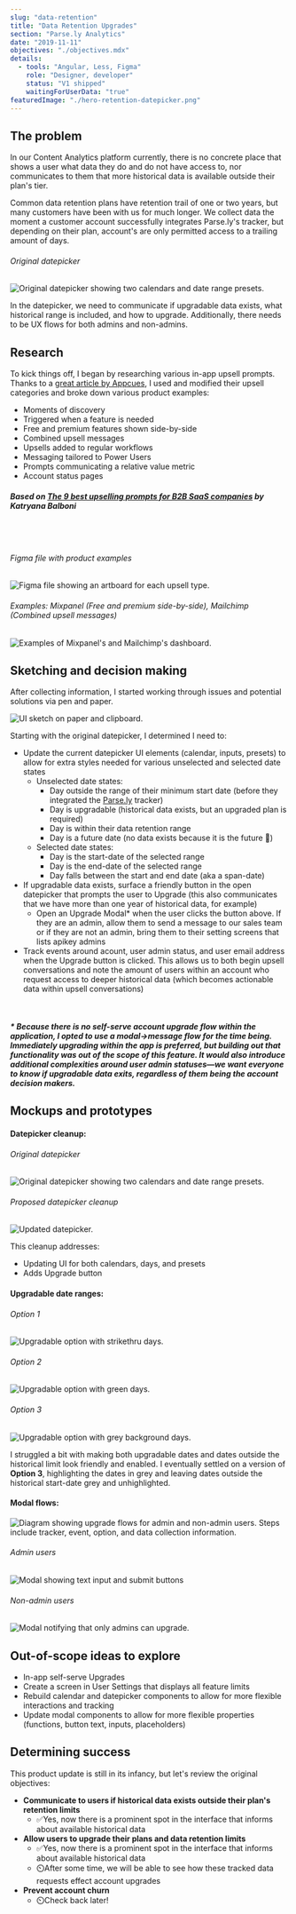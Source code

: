 ```yaml
---
slug: "data-retention"
title: "Data Retention Upgrades"
section: "Parse.ly Analytics"
date: "2019-11-11"
objectives: "./objectives.mdx"
details:
  - tools: "Angular, Less, Figma"
    role: "Designer, developer"
    status: "V1 shipped"
    waitingForUserData: "true"
featuredImage: "./hero-retention-datepicker.png"
---
```




## The problem

In our Content Analytics platform currently, there is no concrete place that shows a user what data they do and do not have access to, nor communicates to them that more historical data is available outside their plan's tier.

Common data retention plans have retention trail of one or two years, but many customers have been with us for much longer. We collect data the moment a customer account successfully integrates Parse.ly's tracker, but depending on their plan, account's are only permitted access to a trailing amount of days.

###### Original datepicker
![Original datepicker showing two calendars and date range presets.](./datepicker-before.png)

In the datepicker, we need to communicate if upgradable data exists, what historical range is included, and how to upgrade. Additionally, there needs to be UX flows for both admins and non-admins.

<!--
Additionally, additional event tracking is part of this release to better inform us of better historical date feature information. -->


## Research

To kick things off, I began by researching various in-app upsell prompts. Thanks to a [great article by Appcues](https://www.appcues.com/blog/upselling-prompts-saas), I used and modified their upsell categories and broke down various product examples:

- Moments of discovery
- Triggered when a feature is needed
- Free and premium features shown side-by-side
- Combined upsell messages
- Upsells added to regular workflows
- Messaging tailored to Power Users
- Prompts communicating a relative value metric
- Account status pages

##### Based on [_The 9 best upselling prompts for B2B SaaS companies_](https://www.appcues.com/blog/upselling-prompts-saas) by Katryana Balboni

<br/>
<br/>

###### Figma file with product examples
![Figma file showing an artboard for each upsell type.](./research-figma.png)

###### Examples: Mixpanel (Free and premium side-by-side), Mailchimp (Combined upsell messages)
![Examples of Mixpanel's and Mailchimp's dashboard.](./research-mixpanel-mailchimp.png)


## Sketching and decision making

After collecting information, I started working through issues and potential solutions via pen and paper.

![UI sketch on paper and clipboard.](./mockups-sketch.jpg)

Starting with the original datepicker, I determined I need to:

- Update the current datepicker UI elements (calendar, inputs, presets) to allow for extra styles needed for various unselected and selected date states
    - Unselected date states:
        - Day outside the range of their minimum start date (before they  integrated the [Parse.ly](http://parse.ly) tracker)
        - Day is upgradable (historical data exists, but an upgraded plan is required)
        - Day is within their data retention range
        - Day is a future date (no data exists because it is the future 🔮)
    - Selected date states:
        - Day is the start-date of the selected range
        - Day is the end-date of the selected range
        - Day falls between the start and end date (aka a span-date)
- If upgradable data exists, surface a friendly button in the open datepicker that prompts the user to Upgrade (this also communicates that we have more than one year of historical data, for example)
    - Open an Upgrade Modal* when the user clicks the button above. If they are an admin, allow them to send a message to our sales team or if they are not an admin, bring them to their setting screens that lists apikey admins
- Track events around acount, user admin status, and user email address when the Upgrade button is clicked. This allows us to both begin upsell conversations and note the amount of users within an account who request access to deeper historical data (which becomes actionable data within upsell conversations)

<br/>

##### * Because there is no self-serve account upgrade flow within the application, I opted to use a modal->message flow for the time being. Immediately upgrading within the app is preferred, but building out that functionality was out of the scope of this feature. It would also introduce additional complexities around user admin statuses—we want everyone to know if upgradable data exits, regardless of them being the account decision makers.

## Mockups and prototypes

#### Datepicker cleanup:

###### Original datepicker
![Original datepicker showing two calendars and date range presets.](./datepicker-before.png)

###### Proposed datepicker cleanup
![Updated datepicker.](./datepicker-after.png)

This cleanup addresses:
- Updating UI for both calendars, days, and presets
- Adds Upgrade button

#### Upgradable date ranges:

###### Option 1
![Upgradable option with strikethru days.](./datepicker-upgradable-01.png)

###### Option 2
![Upgradable option with green days.](./datepicker-upgradable-02.png)

###### Option 3
![Upgradable option with grey background days.](./datepicker-upgradable-03.png)

I struggled a bit with making both upgradable dates and dates outside the historical limit look friendly and enabled. I eventually settled on a version of **Option 3**, highlighting the dates in grey and leaving dates outside the historical start-date grey and unhighlighted.

#### Modal flows:

![Diagram showing upgrade flows for admin and non-admin users. Steps include tracker, event, option, and data collection information.](./modal-flow.png)

###### Admin users
![Modal showing text input and submit buttons](./modal-admin.png)

###### Non-admin users
![Modal notifying that only admins can upgrade.](./modal-non-admin.png)

## Out-of-scope ideas to explore
- In-app self-serve Upgrades
- Create a screen in User Settings that displays all feature limits
- Rebuild calendar and datepicker components to allow for more flexible interactions and tracking
- Update modal components to allow for more flexible properties (functions, button text, inputs, placeholders)


## Determining success

This product update is still in its infancy, but let's review the original objectives:

- **Communicate to users if historical data exists outside their plan's retention limits**
    - ✅Yes, now there is a prominent spot in the interface that informs about available historical data
- **Allow users to upgrade their plans and data retention limits**
    - ✅Yes, now there is a prominent spot in the interface that informs
    about available historical data
    - ⏲️After some time, we will be able to see how these tracked data requests effect account upgrades
- **Prevent account churn**
    - ⏲️Check back later!